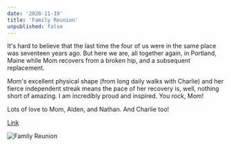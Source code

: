 ```yaml
---
date: '2020-11-19'
title: 'Family Reunion'
unpublished: false
---
```


It's hard to believe that the last time the four of us were in the same place was 
seventeen years ago. But here we are, all together again, in Portland, Maine while Mom 
recovers from a broken hip, and a subsequent replacement.

Mom's excellent physical shape (from long daily walks with Charlie) and her
fierce independent streak means the pace of her recovery is, well, nothing short of
amazing. I am incredibly proud and inspired. You rock, Mom!

Lots of love to Mom, Alden, and Nathan. And Charlie too!

[Link](/app/foo)

![Family Reunion](reunion.jpg)